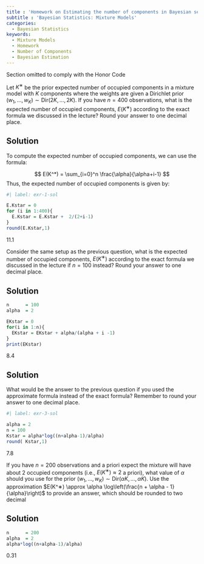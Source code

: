 ```yaml
---
title : 'Homework on Estimating the number of components in Bayesian settings - M5L09HW2'
subtitle : 'Bayesian Statistics: Mixture Models'
categories:
  - Bayesian Statistics
keywords:
  - Mixture Models
  - Homework
  - Number of Components
  - Bayesian Estimation
---
```



::::: {.content-visible unless-profile="HC"}

::: {.callout-caution}
Section omitted to comply with the Honor Code
:::

:::::

::::: {.content-hidden unless-profile="HC"}

::: {#exr-1}
Let $K^∗$ be the prior expected number of occupied components in a mixture model with $K$ components where the weights are given a Dirichlet prior $(w_1, \ldots, w_K) \sim \text{Dir}(2K, \ldots, 2K)$. If you have $n = 400$ observations, what is the expected number of occupied components, $E(K^∗)$ according to the exact formula we discussed in the lecture? Round your answer to one decimal place.
:::

::: {.callout-note .solution collapse="true"}
## Solution

To compute the expected number of occupied components, we can use the formula:

$$
E(K^*) = \sum_{i=0}^n \frac{\alpha}{\alpha+i-1}
$$
Thus, the expected number of occupied components is given by:


```r
#| label: exr-1-sol

E.Kstar = 0
for (i in 1:400){
  E.Kstar = E.Kstar +  2/(2+i-1)
}
round(E.Kstar,1)

```

11.1
:::


::: {#exr-2}
Consider the same setup as the previous question, what is the expected number of occupied components, $E(K^∗)$ according to the exact formula we discussed in the lecture if $n = 100$ instead? Round your answer to one decimal place.
:::

::: {.callout-note .solution collapse="true"}
## Solution
```r
n      = 100
alpha  = 2

EKstar = 0
for(i in 1:n){
  EKstar = EKstar + alpha/(alpha + i -1)
}
print(EKstar)
```

8.4
:::

::: {.callout-note .solution collapse="true"}
## Solution
What would be the answer to the previous question if you used the approximate formula instead of the exact formula? Remember to round your answer to one decimal place.

:::

::: {#exr-3-sol}
```r
#| label: exr-3-sol

alpha = 2
n = 100
Kstar = alpha*log((n+alpha-1)/alpha)
round( Kstar,1)
```

7.8
:::

::: {#exr-4}
If you have $n = 200$ observations and a priori expect the mixture will have about 2 occupied components (i.e., $E(K^∗) \approx 2$ a priori), what value of $\alpha$ should you use for the prior $(w_1, \ldots, w_K) \sim \text{Dir}(\alpha K, \ldots, \alpha K)$. Use the approximation $E(K^∗) \approx \alpha \log\left(\frac{n + \alpha - 1}{\alpha}\right)$ to provide an answer, which should be rounded to two decimal
:::

::: {.callout-note .solution collapse="true"}
## Solution

```r
n      = 200
alpha  = 2
alpha*log((n+alpha-1)/alpha)
```

0.31
:::

:::::